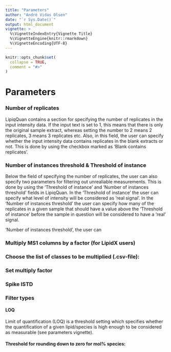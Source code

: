 ```yaml
---
title: "Parameters"
author: "André Vidas Olsen"
date: "`r Sys.Date()`"
output: html_document
vignette: >
  %\VignetteIndexEntry{Vignette Title}
  %\VignetteEngine{knitr::rmarkdown}
  %\VignetteEncoding{UTF-8}
---
```


```r
knitr::opts_chunk$set(
  collapse = TRUE,
  comment = "#>"
)
```


# Parameters



### Number of replicates
LipiqQuan contains a section for specifying the number of replicates in the input intensity data. If the input text is set to 1, this means that there is only the original sample extract, whereas setting the number to 2 means 2 replicates, 3 means 3 replicates etc. Also, in this field, the user can specify whether the input intensity data contains replicates in the blank extracts or not. This is done by using the checkbox marked as 'Blank contains replicates'.




### Number of instances threshold & Threshold of instance
Below the field of specifying the number of replicates, the user can also specify two parameters for filtering out unrealiable measurements. This is done by using the 'Threshold of instance' and 'Number of instances threshold' fields in LipiqQuan. In the 'Threshold of instance' the user can specify what level of intensity will be considered as 'real signal'. In the 'Number of instances threshold' the user can specify how many of the replicates in a given sample that should have a value above the 'Threshold of instance' before the sample in question will be considered to have a 'real' signal. 

'Number of instances threshold', the user can 







### Multiply MS1 columns by a factor (for LipidX users)

### Choose the list of classes to be multiplied (.csv-file):

### Set multiply factor




### Spike ISTD



### Filter types


#### LOQ
Limit of quantification (LOQ) is a threshold setting which specifies whether the quantification of a given lipid/species is high enough to be considered as measurable (see parameters vignette).





#### Threshold for rounding down to zero for mol% species:

























<!-- 


This is an R Markdown document. Markdown is a simple formatting syntax for authoring HTML, PDF, and MS Word documents. For more details on using R Markdown see <http://rmarkdown.rstudio.com>.

When you click the **Knit** button a document will be generated that includes both content as well as the output of any embedded R code chunks within the document. You can embed an R code chunk like this:

```r
summary(cars)
```

You can also embed plots, for example:

```r
plot(cars)
```

Note that the `echo = FALSE` parameter was added to the code chunk to prevent printing of the R code that generated the plot.


--> 
